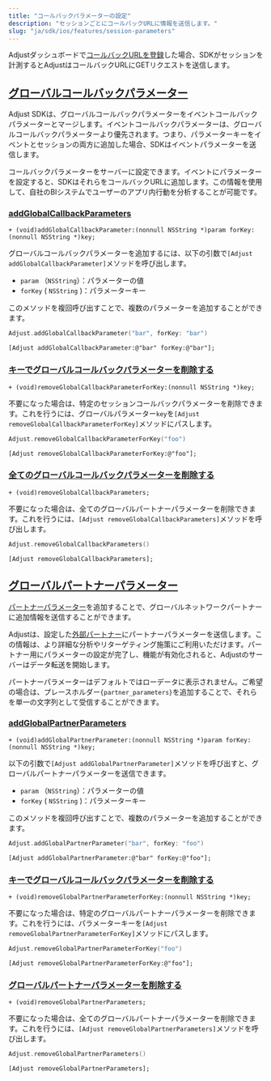 ```yaml
---
title: "コールバックパラメーターの設定"
description: "セッションごとにコールバックURLに情報を送信します。"
slug: "ja/sdk/ios/features/session-parameters"
---
```


Adjustダッシュボードで[コールバックURLを登録](https://help.adjust.com/ja/article/recommended-placeholders-callbacks)した場合、SDKがセッションを計測するとAdjustはコールバックURLにGETリクエストを送信します。

## [グローバルコールバックパラメーター](global-callback-parameters)

<Callout type="note">

Adjust SDKは、グローバルコールバックパラメーターをイベントコールバックパラメーターとマージします。イベントコールバックパラメーターは、グローバルコールバックパラメーターより優先されます。つまり、パラメーターキーをイベントとセッションの両方に追加した場合、SDKはイベントパラメーターを送信します。

</Callout>

コールバックパラメーターをサーバーに設定できます。イベントにパラメーターを設定すると、SDKはそれらをコールバックURLに追加します。この情報を使用して、自社のBIシステムでユーザーのアプリ内行動を分析することが可能です。

### [addGlobalCallbackParameters](add-global-callback-parameters)

<CodeBlock title="メソッドシグネチャー">

```objc
+ (void)addGlobalCallbackParameter:(nonnull NSString *)param forKey:(nonnull NSString *)key;
```

</CodeBlock>

グローバルコールバックパラメーターを追加するには、以下の引数で`[Adjust addGlobalCallbackParameter]`メソッドを呼び出します。

-  `param` （`NSString`）：パラメーターの値
-  `forKey` \( `NSString` \)：パラメーターキー

このメソッドを複回呼び出すことで、複数のパラメーターを追加することができます。

<Tabs>
<Tab title="Swift" sync="swift">

```swift
Adjust.addGlobalCallbackParameter("bar", forKey: "bar")
```

</Tab>
<Tab title="Objective-C" sync="objc">

```objc
[Adjust addGlobalCallbackParameter:@"bar" forKey:@"bar"];
```

</Tab>
</Tabs>

### [キーでグローバルコールバックパラメーターを削除する](remove-global-callback-parameter-by-key)

<CodeBlock title="メソッドシグネチャー">

```objc
+ (void)removeGlobalCallbackParameterForKey:(nonnull NSString *)key;
```

</CodeBlock>

不要になった場合は、特定のセッションコールバックパラメーターを削除できます。これを行うには、グローバルパラメーター`key`を`[Adjust removeGlobalCallbackParameterForKey]`メソッドにパスします。

<Tabs>
<Tab title="Swift" sync="swift">

```swift
Adjust.removeGlobalCallbackParameterForKey("foo")
```

</Tab>
<Tab title="Objective-C" sync="objc">

```objc
[Adjust removeGlobalCallbackParameterForKey:@"foo"];
```

</Tab>
</Tabs>

### [全てのグローバルコールバックパラメーターを削除する](remove-all-global-callback-parameters)

<CodeBlock title="メソッドシグネチャー">

```objc
+ (void)removeGlobalCallbackParameters;
```

</CodeBlock>

不要になった場合は、全てのグローバルパートナーパラメーターを削除できます。これを行うには、`[Adjust removeGlobalCallbackParameters]`メソッドを呼び出します。

<Tabs>
<Tab title="Swift" sync="swift">

```swift
Adjust.removeGlobalCallbackParameters()
```

</Tab>
<Tab title="Objective-C" sync="objc">

```objc
[Adjust removeGlobalCallbackParameters];
```

</Tab>
</Tabs>

## [グローバルパートナーパラメーター](global-partner-parameters)

[パートナーパラメーター](https://help.adjust.com/ja/article/data-sharing-ad-network#map-parameters)を追加することで、グローバルネットワークパートナーに追加情報を送信することができます。

Adjustは、設定した[外部パートナー](https://help.adjust.com/ja/article/integrated-partners)にパートナーパラメーターを送信します。この情報は、より詳細な分析やリターゲティング施策にご利用いただけます。パートナー用にパラメーターの設定が完了し、機能が有効化されると、Adjustのサーバーはデータ転送を開始します。

<Callout type="note">

パートナーパラメーターはデフォルトではローデータに表示されません。ご希望の場合は、プレースホルダー`{partner_parameters}`を追加することで、それらを単一の文字列として受信することができます。

</Callout>

### [addGlobalPartnerParameters](add-global-partner-parameters)

<CodeBlock title="メソッドシグネチャー">

```objc
+ (void)addGlobalPartnerParameter:(nonnull NSString *)param forKey:(nonnull NSString *)key;
```

</CodeBlock>

以下の引数で`[Adjust addGlobalPartnerParameter]`メソッドを呼び出すと、グローバルパートナーパラメーターを送信できます。

-  `param` （`NSString`）：パラメーターの値
-  `forKey` \( `NSString` \)：パラメーターキー

このメソッドを複回呼び出すことで、複数のパラメーターを追加することができます。

<Tabs>
<Tab title="Swift" sync="swift">

```swift
Adjust.addGlobalPartnerParameter("bar", forKey: "foo")
```

</Tab>
<Tab title="Objective-C" sync="objc">

```objc
[Adjust addGlobalPartnerParameter:@"bar" forKey:@"foo"];
```

</Tab>
</Tabs>

### [キーでグローバルコールバックパラメーターを削除する](remove-global-partner-parameter-by-key)

<CodeBlock title="メソッドシグネチャー">

```objc
+ (void)removeGlobalPartnerParameterForKey:(nonnull NSString *)key;
```

</CodeBlock>

不要になった場合は、特定のグローバルパートナーパラメーターを削除できます。これを行うには、パラメーターキーを`[Adjust removeGlobalPartnerParameterForKey]`メソッドにパスします。

<Tabs>
<Tab title="Swift" sync="swift">

```swift
Adjust.removeGlobalPartnerParameterForKey("foo")
```

</Tab>
<Tab title="Objective-C" sync="objc">

```objc
[Adjust removeGlobalPartnerParameterForKey:@"foo"];
```

</Tab>
</Tabs>

### [グローバルパートナーパラメーターを削除する](remove-all-global-partner-parameters)

<CodeBlock title="メソッドシグネチャー">

```objc
+ (void)removeGlobalPartnerParameters;
```

</CodeBlock>

不要になった場合は、全てのグローバルパートナーパラメーターを削除できます。これを行うには、`[Adjust removeGlobalPartnerParameters]`メソッドを呼び出します。

<Tabs>
<Tab title="Swift" sync="swift">

```swift
Adjust.removeGlobalPartnerParameters()
```

</Tab>
<Tab title="Objective-C" sync="objc">

```objc
[Adjust removeGlobalPartnerParameters];
```

</Tab>
</Tabs>
